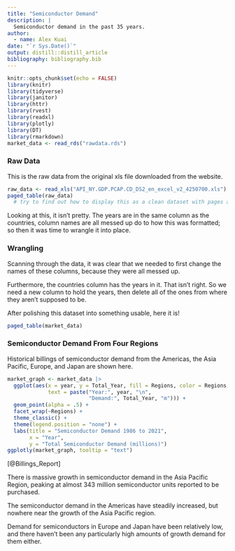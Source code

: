 ```yaml
---
title: "Semiconductor Demand"
description: |
  Semiconductor demand in the past 35 years.
author:
  - name: Alex Kuai
date: "`r Sys.Date()`"
output: distill::distill_article
bibliography: bibliography.bib
---
```

```r
knitr::opts_chunk$set(echo = FALSE)
library(knitr)
library(tidyverse)
library(janitor)
library(httr)
library(rvest)
library(readxl)
library(plotly)
library(DT)
library(rmarkdown)
market_data <- read_rds("rawdata.rds")
```

### Raw Data
This is the raw data from the original xls file downloaded from the website. 

```r
raw_data <- read_xls("API_NY.GDP.PCAP.CD_DS2_en_excel_v2_4250700.xls")
paged_table(raw_data)
  # try to find out how to display this as a clean dataset with pages and everything
```
Looking at this, it isn't pretty. The years are in the same column as the countries, column names are all messed up do to how this was formatted; so then it was time to wrangle it into place. 

### Wrangling
Scanning through the data, it was clear that we needed to first change the names of these columns, because they were all messed up.

Furthermore, the countries column has the years in it. That isn't right. So we need a new column to hold the years, then delete all of the ones from where they aren't supposed to be. 

After polishing this dataset into something usable, here it is!

```r
paged_table(market_data)
```


### Semiconductor Demand From Four Regions
Historical billings of semiconductor demand from the Americas, the Asia Pacific, Europe, and Japan are shown here. 

```r
market_graph <- market_data |> 
  ggplot(aes(x = year, y = Total_Year, fill = Regions, color = Regions,
             text = paste("Year:", year, "\n", 
                          "Demand:", Total_Year, "m"))) +
  geom_point(alpha = .5) +
  facet_wrap(~Regions) +
  theme_classic() +
  theme(legend.position = "none") +
  labs(title = "Semiconductor Demand 1986 to 2021",
       x = "Year",
       y = "Total Semiconductor Demand (millions)")
ggplotly(market_graph, tooltip = "text")
```
[@Billings_Report]

There is massive growth in semiconductor demand in the Asia Pacific Region, peaking at almost 343 million semiconductor units reported to be purchased. 

The semiconductor demand in the Americas have steadily increased, but nowhere near the growth of the Asia Pacific region. 

Demand for semiconductors in Europe and Japan have been relatively low, and there haven't been any particularly high amounts of growth demand for them either. 





